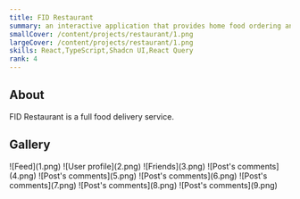 ```yaml
---
title: FID Restaurant
summary: an interactive application that provides home food ordering and delivery services.
smallCover: /content/projects/restaurant/1.png
largeCover: /content/projects/restaurant/1.png
skills: React,TypeScript,Shadcn UI,React Query
rank: 4
---
```


## About

FID Restaurant is a full food delivery service.

## Gallery

<div className="[&>p]:grid [&>p]:gap-1 [&>p]:md:grid-cols-2 [&_*]:m-0">
  ![Feed](1.png) ![User profile](2.png) ![Friends](3.png) ![Post's
  comments](4.png) ![Post's comments](5.png) ![Post's comments](6.png) ![Post's
  comments](7.png) ![Post's comments](8.png) ![Post's comments](9.png)
</div>
